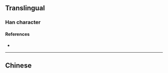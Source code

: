{{character info/new}}
{{also|唄}}
==Translingual==

===Han character===
{{Han char|rn=30|rad=口|as=04|sn=7|four=|canj=RBO,XRBO|ids=⿰口贝}}

====References====
* {{Han ref|kx=0181.191|hdz=10589.020|uh=5457|ud=21591}}

----

==Chinese==
{{zh-see|唄}}